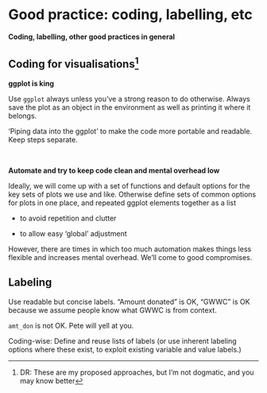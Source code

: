 # Good practice: coding, labelling, etc

**Coding, labelling, other good practices in general**

## Coding for visualisations^[DR: These are my proposed approaches, but I'm not dogmatic, and you may know better]

**ggplot is king**

Use `ggplot` always unless you've a strong reason to do otherwise. Always save the plot as an object in the environment as well as printing it where it belongs.

'Piping data into the ggplot' to make the code more portable and readable. Keep steps separate.

\

**Automate and try to keep code clean and mental overhead low**

Ideally, we will come up with a set of functions and default options for the key sets of plots we use and like. Otherwise define sets of common options for plots in one place, and repeated ggplot elements together as a list

-   to avoid repetition and clutter

-   to allow easy 'global' adjustment

However, there are times in which too much automation makes things less flexible and increases mental overhead. We'll come to good compromises.


## Labeling {-}

Use readable but concise labels. "Amount donated" is OK, "GWWC" is OK because we assume people know what GWWC is from context.

`amt_don` is not OK. Pete will yell at you.

Coding-wise: Define and reuse lists of labels (or use inherent labeling options where these exist, to exploit existing variable and value labels.)
